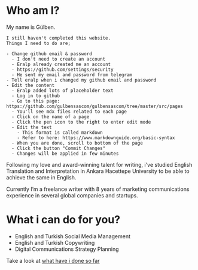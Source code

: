 
# Who am I?

My name is Gülben.

```
I still haven't completed this website.
Things I need to do are;

- Change github email & password
  - I don't need to create an account
  - Eralp already created me an account
  - https://github.com/settings/security
  - He sent my email and password from telegram
- Tell eralp when i changed my github email and password
- Edit the content
  - Eralp added lots of placeholder text
  - Log in to github
  - Go to this page: https://github.com/gulbensascom/gulbensascom/tree/master/src/pages
  - You'll see mdx files related to each page
  - Click on the name of a page
  - Click the pen icon to the right to enter edit mode
  - Edit the text
    - This format is called markdown
    - Refer to here: https://www.markdownguide.org/basic-syntax
  - When you are done, scroll to bottom of the page
  - Click the button "Commit Changes"
  - Changes will be applied in few minutes
```

Following my love and award-winning talent for writing,
i've studied English Translation and Interpretation in Ankara Hacettepe University to be able to achieve the same in English.

Currently I’m a freelance writer with 8 years of marketing communications experience in several global companies and startups.

# What i can do for you?

- <FaPencilAlt /> English and Turkish Social Media Management
- <FaPenAlt /> English and Turkish Copywriting
- <FaPenFancy /> Digital Communications Strategy Planning

Take a look at [what have i done so far](/portfolio)
